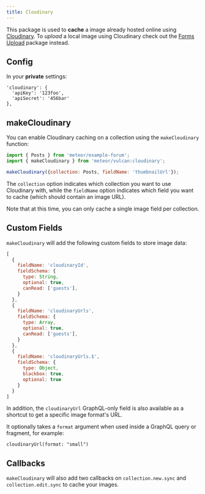 ```yaml
---
title: Cloudinary
---
```


This package is used to **cache** a image already hosted online using [Cloudinary](http://cloudinary.com). To *upload* a local image using Cloudinary check out the [Forms Upload](/forms-upload.html) package instead. 

## Config

In your **private** settings:

```
'cloudinary': {
  'apiKey': '123foo',
  'apiSecret': '456bar'
},
```

## makeCloudinary

You can enable Cloudinary caching on a collection using the `makeCloudinary` function:

```js
import { Posts } from 'meteor/example-forum';
import { makeCloudinary } from 'meteor/vulcan:cloudinary';

makeCloudinary({collection: Posts, fieldName: 'thumbnailUrl'});
```

The `collection` option indicates which collection you want to use Cloudinary with, while the `fieldName` option indicates which field you want to cache (which should contain an image URL). 

Note that at this time, you can only cache a single image field per collection. 

## Custom Fields

`makeCloudinary` will add the following custom fields to store image data:

```js
[
  {
    fieldName: 'cloudinaryId',
    fieldSchema: {
      type: String,
      optional: true,
      canRead: ['guests'],
    }
  },
  {
    fieldName: 'cloudinaryUrls',
    fieldSchema: {
      type: Array,
      optional: true,
      canRead: ['guests'],
    }
  },
  {
    fieldName: 'cloudinaryUrls.$',
    fieldSchema: {
      type: Object,
      blackbox: true,
      optional: true
    }
  }
]
```

In addition, the `cloudinaryUrl` GraphQL-only field is also available as a shortcut to get a specific image format's URL. 

It optionally takes a `format` argument when used inside a GraphQL query or fragment, for example:

```
cloudinaryUrl(format: "small")
```

## Callbacks

`makeCloudinary` will also add two callbacks on `collection.new.sync` and `collection.edit.sync` to cache your images. 
